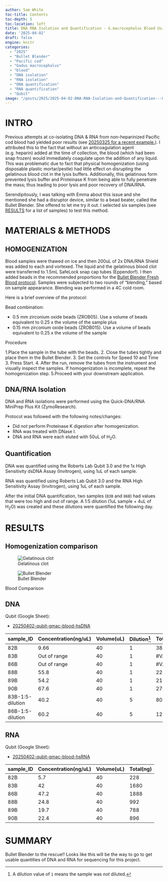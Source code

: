 ```yaml
---
author: Sam White
toc-title: Contents
toc-depth: 5
toc-location: left
title: DNA RNA Isolation and Quantification - G.macrocephalus Blood Using Bullet Blender and Zymo Quick DNA RNA MiniPrep Plut Kit
date: '2025-04-02'
draft: false
engine: knitr
categories: 
  - "2025"
  - "Bullet Blender"
  - "Pacific cod"
  - "Gadus macrocephalus"
  - "blood"
  - "DNA isolation"
  - "RNA isolation"
  - "DNA quantification"
  - "RNA quantification"
  - "Qubit"
image: "/posts/2025/2025-04-02-DNA-RNA-Isolation-and-Quantification---G.macrocephalus-Blood-Using-Bullet-Blender-and-Zymo-Quick-DNA-RNA-MiniPrep-Plut-Kit/20250402-gmac-tube-rack.jpg"
---
```

# INTRO

Previous attempts at co-isolating DNA & RNA from non-heparinized Pacific cod blood had yielded poor results (see [20250325 for a recent example.](../2025-03-25-DNA-and-RNA-Isolations-and-Quantification---G.macrocephalus-Blood-Using-Zymo-Quick-RNA-RNA-MiniPrep-Plus-Kit/index.qmd)). I attributed this to the fact that without an anticoagulation agent (e.g. heparin) added at the time of collection, the blood (which had been snap frozen) would immediately coagulate upon the addition of any liquid. This was problematic due to fact that physical homogenization (using disposable plastic mortar/pestle) had little effect on disrupting the gelatinous blood clot in the lysis buffers. Additionally, this gelatinous form prevented lysis buffer and Proteinase K from being able to fully penetrate the mass; thus leading to poor lysis and poor recovery of DNA/RNA.

Serendipitously, I was talking with Emma about this issue and she mentioned she had a disruptor device, similar to a bead beater, called the Bullet Blender. She offered to let me try it out. I selected six samples (see [RESULTS](#results) for a list of samples) to test this method.

# MATERIALS & METHODS

## HOMOGENIZATION

Blood samples were thawed on ice and then 200uL of 2x DNA/RNA Shield was added to each and vortexed. The liquid and the gelatinous blood clot were transferred to 1.5mL SafeLock snap cap tubes (Eppendorf). I then added beads in the recommended proportions for the [Bullet Blender Fresh Blood protocol](https://www.nextadvance.com/homogenization-protocols/classic/bloodfresh-76-43.html). Samples were subjected to two rounds of "blending," based on sample appearance. Blending was performed in a 4C cold room. 

Here is a brief overview of the protocol:

Bead combination:

- 0.5 mm zirconium oxide beads (ZROB05). Use a volume of beads equivalent to 0.25 x the volume of the sample plus
- 0.15 mm zirconium oxide beads (ZROB015). Use a volume of beads equivalent to 0.25 x the volume of the sample

Procedure

1.Place the sample in the tube with the beads.
2. Close the tubes tightly and place them in the Bullet Blender.
3. Set the controls for Speed 10 and Time 3. Press Start.
4. After the run, remove the tubes from the instrument and visually inspect the samples. If homogenization is incomplete, repeat the homogenization step.
5.Proceed with your downstream application.

## DNA/RNA Isolation

DNA and RNA isolations were performed using the Quick-DNA/RNA MiniPrep Plus Kit (ZymoResearch). 

::: {.callout-note}
Protocol was followed with the following notes/changes:

- Did _not_ perform Proteinase K digestion after homogenization.
- RNA was treated with DNase I.
- DNA and RNA were each eluted with 50uL of H<sub>2</sub>O.
:::

## Quantification

DNA was quantified using the Roberts Lab Qubit 3.0 and the 1x High Sensitivity dsDNA Assay (Invitrogen), using 1uL of each sample.

RNA was quantified using Roberts Lab Qubit 3.0 and the RNA High Sensitivity Assay (Invitrogen), using 1uL of each sample.

::: {.callout-note}
After the initial DNA quantification, two samples (`83B` and `86B`) had values that were too high and out of range. A 1:5 dilution (1uL sample + 4uL of H<sub>2</sub>O) was created and these dilutions were quantified the following day.
:::



# RESULTS

## Homogenization comparison

::: {#fig-blood layout-ncol=2}

![Gelatinous clot](../){#fig-clot fig-alt="Blood after resuspension in DNA/RNA Shield results in a gelatinous clot."}

![Bullet Blender](./20250402-gmac-blood-tube.jpg){#fig-blended fig-alt="Blood after homogenization using the Bullet Blender."}

Blood Comparison
:::

## DNA

Qubit (Google Sheet):

- [20250402-qubit-gmac-blood-hsDNA](https://docs.google.com/spreadsheets/d/1g2uYQXLy6cI3Iv27tfdkMIifpiC6AYjXrsXeOw_VcYs/edit?usp=sharing)

| sample_ID        | Concentration(ng/uL) | Volume(uL) | Dilution^[A dilution value of `1` means the sample was _not_ diluted.] | Total(ng) |
|------------------|----------------------|------------|------------------------------------------------------------------------|-----------|
| 82B              | 9.66                 | 40         | 1                                                                      | 386.4     |
| 83B              | Out of range         | 40         | 1                                                                      | #VALUE!   |
| 86B              | Out of range         | 40         | 1                                                                      | #VALUE!   |
| 88B              | 55.8                 | 40         | 1                                                                      | 2232      |
| 89B              | 54.2                 | 40         | 1                                                                      | 2168      |
| 90B              | 67.6                 | 40         | 1                                                                      | 2704      |
| 83B-1:5-dilution | 40.2                 | 40         | 5                                                                      | 8040      |
| 86B-1:5-dilution | 60.2                 | 40         | 5                                                                      | 12040     |



## RNA

Qubit (Google Sheet):

- [20250402-qubit-gmac-blood-hsRNA](https://docs.google.com/spreadsheets/d/1n6639brilSFOW7jvq7MLcq3ho4yhGw4QxAeDO1bXbuA/edit?usp=sharing)


| sample_ID | Concentration(ng/uL) | Volume(uL) | Total(ng) |
|-----------|----------------------|------------|-----------|
| 82B       | 5.7                  | 40         | 228       |
| 83B       | 42                   | 40         | 1680      |
| 86B       | 47.2                 | 40         | 1888      |
| 88B       | 24.8                 | 40         | 992       |
| 89B       | 19.7                 | 40         | 788       |
| 90B       | 22.4                 | 40         | 896       |

# SUMMARY

Bullet Blender to the rescue!! Looks like this will be the way to go to get usable quantities of DNA and RNA for sequencing for this project.